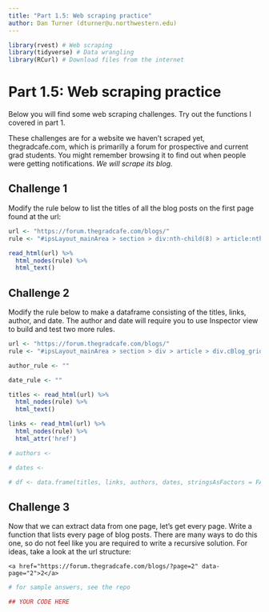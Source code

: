 ```yaml
---
title: "Part 1.5: Web scraping practice"
author: Dan Turner (dturner@u.northwestern.edu)
---
```


```r
library(rvest) # Web scraping
library(tidyverse) # Data wrangling
library(RCurl) # Download files from the internet

```

# Part 1.5: **Web scraping practice**

Below you will find some web scraping challenges. Try out the functions I covered in part 1.

These challenges are for a website we haven't scraped yet, thegradcafe.com, which is primarilly a forum for prospective and current grad students. You might remember browsing it to find out when people were getting notifications. *We will scrape its blog.*

## Challenge 1
Modify the rule below to list the titles of all the blog posts on the first page found at the url:

```r

url <- "https://forum.thegradcafe.com/blogs/"
rule <- "#ipsLayout_mainArea > section > div:nth-child(8) > article:nth-child(1) > div.cBlog_grid_item__body.ipsPad > div:nth-child(1) > h2 > span > a"

read_html(url) %>% 
  html_nodes(rule) %>%
  html_text()

```

## Challenge 2
Modify the rule below to make a dataframe consisting of the titles, links, author, and date. The author and date will require you to use Inspector view to build and test two more rules.

```r

url <- "https://forum.thegradcafe.com/blogs/"
rule <- "#ipsLayout_mainArea > section > div > article > div.cBlog_grid_item__body.ipsPad > div > h2 > span > a"

author_rule <- ""

date_rule <- ""

titles <- read_html(url) %>% 
  html_nodes(rule) %>%
  html_text()

links <- read_html(url) %>% 
  html_nodes(rule) %>%
  html_attr('href')

# authors <- 

# dates <- 

# df <- data.frame(titles, links, authors, dates, stringsAsFactors = FALSE)

```


## Challenge 3
Now that we can extract data from one page, let's get every page. Write a function that lists every page of blog posts. There are many ways to do this one, so do not feel like you are required to write a recursive solution. For ideas, take a look at the url structure:

```
<a href="https://forum.thegradcafe.com/blogs/?page=2" data-page="2">2</a>
```

```r
# for sample answers, see the repo

## YOUR CODE HERE

```
